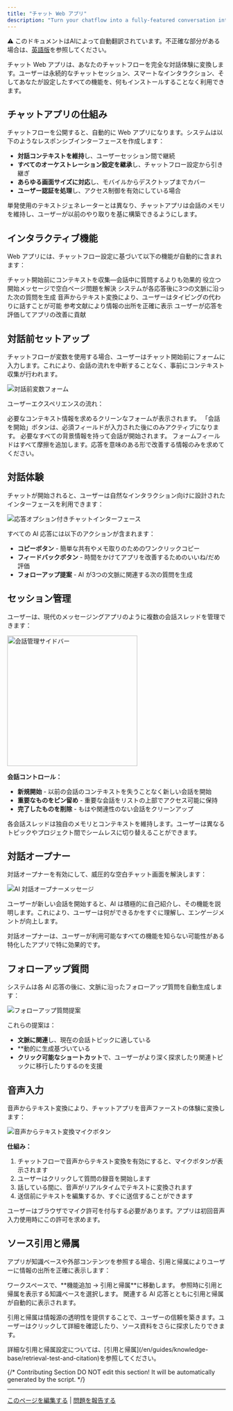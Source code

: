 ```yaml
---
title: "チャット Web アプリ"
description: "Turn your chatflow into a fully-featured conversation interface with persistent history and interactive features"
---
```


<Note> ⚠️ このドキュメントはAIによって自動翻訳されています。不正確な部分がある場合は、[英語版](/en/documentation/pages/publish/webapp/chatflow-webapp)を参照してください。</Note>


チャット Web アプリは、あなたのチャットフローを完全な対話体験に変換します。ユーザーは永続的なチャットセッション、スマートなインタラクション、そしてあなたが設定したすべての機能を、何もインストールすることなく利用できます。

## チャットアプリの仕組み

チャットフローを公開すると、自動的に Web アプリになります。システムは以下のようなレスポンシブインターフェースを作成します：

- **対話コンテキストを維持**し、ユーザーセッション間で継続
- **すべてのオーケストレーション設定を継承**し、チャットフロー設定から引き継ぎ
- **あらゆる画面サイズに対応**し、モバイルからデスクトップまでカバー
- **ユーザー認証を処理**し、アクセス制御を有効にしている場合

<Tip>
単発使用のテキストジェネレーターとは異なり、チャットアプリは会話のメモリを維持し、ユーザーが以前のやり取りを基に構築できるようにします。
</Tip>

## インタラクティブ機能

Web アプリには、チャットフロー設定に基づいて以下の機能が自動的に含まれます：

<CardGroup cols={2}>
  <Card title="対話前フォーム" icon="clipboard-list">
    チャット開始前にコンテキストを収集—会話中に質問するよりも効果的
  </Card>
  <Card title="AI 会話スターター" icon="message">
    役立つ開始メッセージで空白ページ問題を解決
  </Card>
  <Card title="スマートフォローアップ" icon="arrow-right">
    システムが各応答後に3つの文脈に沿った次の質問を生成
  </Card>
  <Card title="音声入力" icon="microphone">
    音声からテキスト変換により、ユーザーはタイピングの代わりに話すことが可能
  </Card>
  <Card title="ソース引用" icon="quote">
    参考文献により情報の出所を正確に表示
  </Card>
  <Card title="応答フィードバック" icon="thumbs-up">
    ユーザーが応答を評価してアプリの改善に貢献
  </Card>
</CardGroup>

## 対話前セットアップ

チャットフローが変数を使用する場合、ユーザーはチャット開始前にフォームに入力します。これにより、会話の流れを中断することなく、事前にコンテキスト収集が行われます。

<Frame>
  <img src="https://assets-docs.dify.ai/dify-enterprise-mintlify/en/guides/application-publishing/launch-your-webapp-quickly/8decae00eeea24622e1f2ef73d4c447e.png" alt="対話前変数フォーム" />
</Frame>

ユーザーエクスペリエンスの流れ：

<Steps>
  <Step title="ユーザーがアプリにアクセス">
    必要なコンテキスト情報を求めるクリーンなフォームが表示されます。
  </Step>
  <Step title="フォーム完了でチャットが解除">
    「会話を開始」ボタンは、必須フィールドが入力された後にのみアクティブになります。
  </Step>
  <Step title="AI が完全なコンテキストを取得">
    必要なすべての背景情報を持って会話が開始されます。
  </Step>
</Steps>

<Warning>
フォームフィールドはすべて摩擦を追加します。応答を意味のある形で改善する情報のみを求めてください。
</Warning>

## 対話体験

チャットが開始されると、ユーザーは自然なインタラクション向けに設計されたインターフェースを利用できます：

<Frame>
  <img src="https://assets-docs.dify.ai/dify-enterprise-mintlify/en/guides/application-publishing/launch-your-webapp-quickly/5b7a6f950ed8a2ce3a705f362b4813fe.png" alt="応答オプション付きチャットインターフェース" />
</Frame>

すべての AI 応答には以下のアクションが含まれます：

- **コピーボタン** - 簡単な共有やメモ取りのためのワンクリックコピー
- **フィードバックボタン** - 時間をかけてアプリを改善するためのいいね/だめ評価
- **フォローアップ提案** - AI が3つの文脈に関連する次の質問を生成

## セッション管理

ユーザーは、現代のメッセージングアプリのように複数の会話スレッドを管理できます：

<Frame>
  <img src="https://assets-docs.dify.ai/dify-enterprise-mintlify/en/guides/application-publishing/launch-your-webapp-quickly/46372ad4d79a3ea943d43f9434974956.png" width="300" alt="会話管理サイドバー" />
</Frame>

**会話コントロール：**
- **新規開始** - 以前の会話のコンテキストを失うことなく新しい会話を開始
- **重要なものをピン留め** - 重要な会話をリストの上部でアクセス可能に保持
- **完了したものを削除** - もはや関連性のない会話をクリーンアップ

<Info>
各会話スレッドは独自のメモリとコンテキストを維持します。ユーザーは異なるトピックやプロジェクト間でシームレスに切り替えることができます。
</Info>

## 対話オープナー

対話オープナーを有効にして、威圧的な空白チャット画面を解決します：

<Frame>
  <img src="https://assets-docs.dify.ai/dify-enterprise-mintlify/en/guides/application-publishing/launch-your-webapp-quickly/22e59e509296d25eb85cbd541e161c6d.png" alt="AI 対話オープナーメッセージ" />
</Frame>

ユーザーが新しい会話を開始すると、AI は積極的に自己紹介し、その機能を説明します。これにより、ユーザーは何ができるかをすぐに理解し、エンゲージメントが向上します。

<Tip>
対話オープナーは、ユーザーが利用可能なすべての機能を知らない可能性がある特化したアプリで特に効果的です。
</Tip>

## フォローアップ質問

システムは各 AI 応答の後に、文脈に沿ったフォローアップ質問を自動生成します：

<Frame>
  <img src="https://assets-docs.dify.ai/dify-enterprise-mintlify/en/guides/application-publishing/launch-your-webapp-quickly/f88a7ffd777d51299f8b604249c044b3.png" alt="フォローアップ質問提案" />
</Frame>

これらの提案は：
- **文脈に関連**し、現在の会話トピックに適している
- **動的に生成基づいている
- **クリック可能なショートカット**で、ユーザーがより深く探求したり関連トピックに移行したりするのを支援

## 音声入力

音声からテキスト変換により、チャットアプリを音声ファーストの体験に変換します：

<Frame>
  <img src="https://assets-docs.dify.ai/dify-enterprise-mintlify/en/guides/application-publishing/launch-your-webapp-quickly/3a64c79792f1166301403f6c44cf4c85.png" alt="音声からテキスト変換マイクボタン" />
</Frame>

**仕組み：**
1. チャットフローで音声からテキスト変換を有効にすると、マイクボタンが表示されます
2. ユーザーはクリックして質問の録音を開始します
3. 話している間に、音声がリアルタイムでテキストに変換されます
4. 送信前にテキストを編集するか、すぐに送信することができます

<Warning>
ユーザーはブラウザでマイク許可を付与する必要があります。アプリは初回音声入力使用時にこの許可を求めます。
</Warning>

## ソース引用と帰属

アプリが知識ベースや外部コンテンツを参照する場合、引用と帰属によりユーザーに情報の出所を正確に表示します：

<Steps>
  <Step title="引用と帰属を有効にする">
    ワークスペースで、**機能追加 → 引用と帰属**に移動します。
  </Step>
  <Step title="ソースを設定">
    参照時に引用と帰属を表示する知識ベースを選択します。
  </Step>
  <Step title="自動表示">
    関連する AI 応答とともに引用と帰属が自動的に表示されます。
  </Step>
</Steps>

引用と帰属は情報源の透明性を提供することで、ユーザーの信頼を築きます。ユーザーはクリックして詳細を確認したり、ソース資料をさらに探求したりできます。

<Info>
詳細な引用と帰属設定については、[引用と帰属](/en/guides/knowledge-base/retrieval-test-and-citation)を参照してください。
</Info>

{/*
Contributing Section
DO NOT edit this section!
It will be automatically generated by the script.
*/}

---

[このページを編集する](https://github.com/langgenius/dify-docs/edit/main/ja-jp/documentation/pages/publish/chatflow-webapp.mdx) | [問題を報告する](https://github.com/langgenius/dify-docs/issues/new?template=docs.yml)

